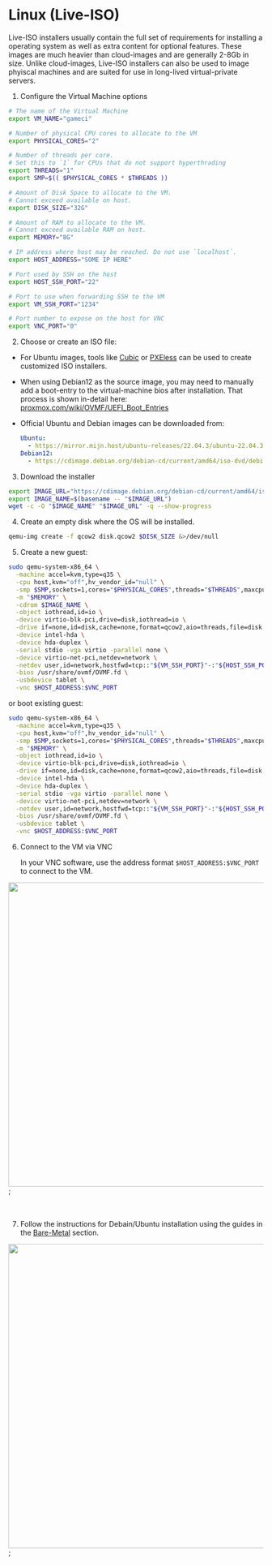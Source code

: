 # Linux (Live-ISO)


Live-ISO installers usually contain the full set of requirements for installing a operating system
as well as extra content for optional features. These images are much heavier than cloud-images and
are generally 2-8Gb in size. Unlike cloud-images, Live-ISO installers can also be used to image
phyiscal machines and are suited for use in long-lived virtual-private servers.

1. Configure the Virtual Machine options

```bash
# The name of the Virtual Machine
export VM_NAME="gameci"

# Number of physical CPU cores to allocate to the VM
export PHYSICAL_CORES="2"

# Number of threads per core.
# Set this to `1` for CPUs that do not support hyperthrading
export THREADS="1"
export SMP=$(( $PHYSICAL_CORES * $THREADS ))

# Amount of Disk Space to allocate to the VM.
# Cannot exceed available on host.
export DISK_SIZE="32G"

# Amount of RAM to allocate to the VM.
# Cannot exceed available RAM on host.
export MEMORY="8G"

# IP address where host may be reached. Do not use `localhost`.
export HOST_ADDRESS="SOME IP HERE"

# Port used by SSH on the host
export HOST_SSH_PORT="22"

# Port to use when forwarding SSH to the VM
export VM_SSH_PORT="1234"

# Port number to expose on the host for VNC
export VNC_PORT="0"
```

2. Choose or create an ISO file:

- For Ubuntu images, tools like [Cubic](https://github.com/PJ-Singh-001/Cubic) or
  [PXEless](github.com/cloudymax/pxeless) can be used to create customized ISO installers.

- When using Debian12 as the source image, you may need to manually add a boot-entry to the
  virtual-machine bios after installation. That process is shown in-detail here:
  [proxmox.com/wiki/OVMF/UEFI_Boot_Entries](https://pve.proxmox.com/wiki/OVMF/UEFI_Boot_Entries)

- Official Ubuntu and Debian images can be downloaded from:
  ```yaml
  Ubuntu:
    - https://mirror.mijn.host/ubuntu-releases/22.04.3/ubuntu-22.04.3-live-server-amd64.iso
  Debian12:
    - https://cdimage.debian.org/debian-cd/current/amd64/iso-dvd/debian-12.1.0-amd64-DVD-1.iso
  ```

3. Download the installer

```bash
export IMAGE_URL="https://cdimage.debian.org/debian-cd/current/amd64/iso-dvd/debian-12.1.0-amd64-DVD-1.iso"
export IMAGE_NAME=$(basename -- "$IMAGE_URL")
wget -c -O "$IMAGE_NAME" "$IMAGE_URL" -q --show-progress
```

4. Create an empty disk where the OS will be installed.

```bash
qemu-img create -f qcow2 disk.qcow2 $DISK_SIZE &>/dev/null
```

5. Create a new guest:

```bash
sudo qemu-system-x86_64 \
  -machine accel=kvm,type=q35 \
  -cpu host,kvm="off",hv_vendor_id="null" \
  -smp $SMP,sockets=1,cores="$PHYSICAL_CORES",threads="$THREADS",maxcpus=$SMP \
  -m "$MEMORY" \
  -cdrom $IMAGE_NAME \
  -object iothread,id=io \
  -device virtio-blk-pci,drive=disk,iothread=io \
  -drive if=none,id=disk,cache=none,format=qcow2,aio=threads,file=disk.qcow2 \
  -device intel-hda \
  -device hda-duplex \
  -serial stdio -vga virtio -parallel none \
  -device virtio-net-pci,netdev=network \
  -netdev user,id=network,hostfwd=tcp::"${VM_SSH_PORT}"-:"${HOST_SSH_PORT}" \
  -bios /usr/share/ovmf/OVMF.fd \
  -usbdevice tablet \
  -vnc $HOST_ADDRESS:$VNC_PORT
```

or boot existing guest:

```bash
sudo qemu-system-x86_64 \
  -machine accel=kvm,type=q35 \
  -cpu host,kvm="off",hv_vendor_id="null" \
  -smp $SMP,sockets=1,cores="$PHYSICAL_CORES",threads="$THREADS",maxcpus=$SMP \
  -m "$MEMORY" \
  -object iothread,id=io \
  -device virtio-blk-pci,drive=disk,iothread=io \
  -drive if=none,id=disk,cache=none,format=qcow2,aio=threads,file=disk.qcow2 \
  -device intel-hda \
  -device hda-duplex \
  -serial stdio -vga virtio -parallel none \
  -device virtio-net-pci,netdev=network \
  -netdev user,id=network,hostfwd=tcp::"${VM_SSH_PORT}"-:"${HOST_SSH_PORT}" \
  -bios /usr/share/ovmf/OVMF.fd \
  -usbdevice tablet \
  -vnc $HOST_ADDRESS:$VNC_PORT
```

6. Connect to the VM via VNC

   In your VNC software, use the address format `$HOST_ADDRESS:$VNC_PORT` to connect to the VM.

<div style={{ textAlign: 'center' }}>
  <img src={Vnc} width="600" />;
</div>
<br />
<br />

7. Follow the instructions for Debain/Ubuntu installation using the guides in the
   [Bare-Metal](docs/12-self-hosting/02-host-creation/02-bare-metal.mdx) section.

<div style={{ textAlign: 'center' }}>
  <img src={Debian} width="600" />;
</div>
<br />
<br />

